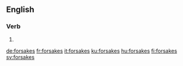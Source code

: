 ==English==

===Verb===
{{head|en}}

# {{en-third-person singular of|forsake}}

[[de:forsakes]]
[[fr:forsakes]]
[[it:forsakes]]
[[ku:forsakes]]
[[hu:forsakes]]
[[fi:forsakes]]
[[sv:forsakes]]